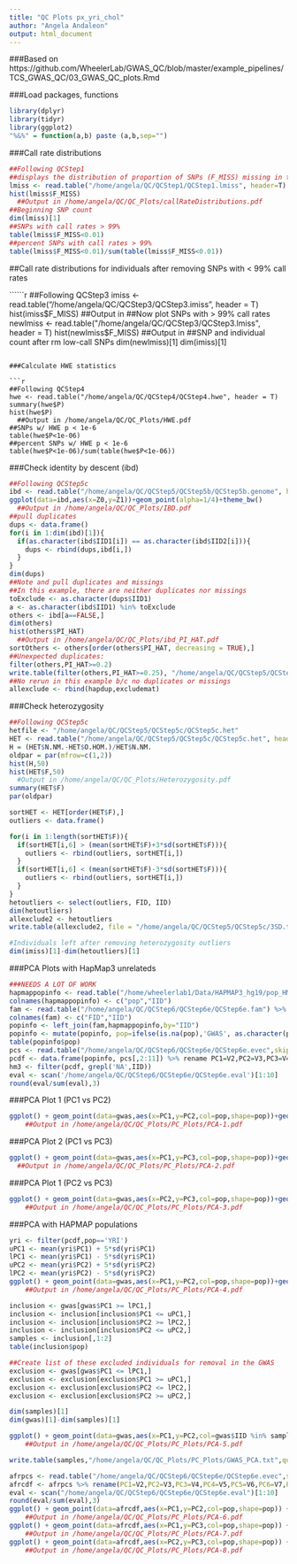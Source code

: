 ---
title: "QC Plots px_yri_chol"
author: "Angela Andaleon"
output: html_document
---
###Based on https://github.com/WheelerLab/GWAS_QC/blob/master/example_pipelines/TCS_GWAS_QC/03_GWAS_QC_plots.Rmd

###Load packages, functions
```{r load, message=FALSE}
library(dplyr)
library(tidyr)
library(ggplot2)
"%&%" = function(a,b) paste (a,b,sep="")
```

###Call rate distributions

```{r callrate, eval = TRUE}
##Following QCStep1
##displays the distribution of proportion of SNPs (F_MISS) missing in the sample
lmiss <- read.table("/home/angela/QC/QCStep1/QCStep1.lmiss", header=T)
hist(lmiss$F_MISS)
  ##Output in /home/angela/QC/QC_Plots/callRateDistributions.pdf
##Beginning SNP count
dim(lmiss)[1]
##SNPs with call rates > 99%
table(lmiss$F_MISS<0.01)
##percent SNPs with call rates > 99%
table(lmiss$F_MISS<0.01)/sum(table(lmiss$F_MISS<0.01))
```

##Call rate distributions for individuals after removing SNPs with < 99% call rates

``````{r callrate, eval = TRUE}
##Following QCStep3
imiss <- read.table("/home/angela/QC/QCStep3/QCStep3.imiss", header = T)
hist(imiss$F_MISS)
  ##Output in 
##Now plot SNPs with > 99% call rates
newlmiss <- read.table("/home/angela/QC/QCStep3/QCStep3.lmiss", header = T)
hist(newlmiss$F_MISS)
  ##Output in
##SNP and individual count after rm low-call SNPs
dim(newlmiss)[1]
dim(imiss)[1]

```

###Calculate HWE statistics

```{r hwe}
##Following QCStep4
hwe <- read.table("/home/angela/QC/QCStep4/QCStep4.hwe", header = T)
summary(hwe$P)
hist(hwe$P)
  ##Output in /home/angela/QC/QC_Plots/HWE.pdf
##SNPs w/ HWE p < 1e-6
table(hwe$P<1e-06)
##percent SNPs w/ HWE p < 1e-6
table(hwe$P<1e-06)/sum(table(hwe$P<1e-06))
```

###Check identity by descent (ibd)

```{r ibd}
##Following QCStep5c
ibd <- read.table("/home/angela/QC/QCStep5/QCStep5b/QCStep5b.genome", header = T)
ggplot(data=ibd,aes(x=Z0,y=Z1))+geom_point(alpha=1/4)+theme_bw()
  ##Output in /home/angela/QC/QC_Plots/IBD.pdf
##pull duplicates
dups <- data.frame()
for(i in 1:dim(ibd)[1]){
  if(as.character(ibd$IID1[i]) == as.character(ibd$IID2[i])){
    dups <- rbind(dups,ibd[i,])
  }
}
dim(dups)
##Note and pull duplicates and missings
##In this example, there are neither duplicates nor missings
toExclude <- as.character(dups$IID1)
a <- as.character(ibd$IID1) %in% toExclude
others <- ibd[a==FALSE,]
dim(others)
hist(others$PI_HAT)
  ##Output in /home/angela/QC/QC_Plots/ibd_PI_HAT.pdf
sortOthers <- others[order(others$PI_HAT, decreasing = TRUE),]
##Unexpected duplicates:
filter(others,PI_HAT>=0.2)
write.table(filter(others,PI_HAT>=0.25), "/home/angela/QC/QCStep5/QCStep5b/related.to.remove.txt", quote = FALSE, row.names = FALSE)
##No rerun in this example b/c no duplicates or missings
allexclude <- rbind(hapdup,excludemat)
```

###Check heterozygosity

```{r het, eval = TRUE}
##Following QCStep5c
hetfile <- "/home/angela/QC/QCStep5/QCStep5c/QCStep5c.het"
HET <- read.table("/home/angela/QC/QCStep5/QCStep5c/QCStep5c.het", header = T, as.is = T)
H = (HET$N.NM.-HET$O.HOM.)/HET$N.NM.
oldpar = par(mfrow=c(1,2))
hist(H,50)
hist(HET$F,50)
  #Output in /home/angela/QC/QC_Plots/Heterozygosity.pdf
summary(HET$F)
par(oldpar)

sortHET <- HET[order(HET$F),]
outliers <- data.frame()

for(i in 1:length(sortHET$F)){
  if(sortHET[i,6] > (mean(sortHET$F)+3*sd(sortHET$F))){
    outliers <- rbind(outliers, sortHET[i,])
  }
  if(sortHET[i,6] < (mean(sortHET$F)-3*sd(sortHET$F))){
    outliers <- rbind(outliers, sortHET[i,])
  }
}
hetoutliers <- select(outliers, FID, IID)
dim(hetoutliers)
allexclude2 <- hetoutliers
write.table(allexclude2, file = "/home/angela/QC/QCStep5/QCStep5c/3SD.txt", quote = F, col.names = F, row.names = F)

#Individuals left after removing heterozygosity outliers
dim(imiss)[1]-dim(hetoutliers)[1]
```

###PCA Plots with HapMap3 unrelateds

```{r pca} 
###NEEDS A LOT OF WORK
hapmappopinfo <- read.table("/home/wheelerlab1/Data/HAPMAP3_hg19/pop_HM3_hg19_forPCA.txt") %>% select (V1,V3)
colnames(hapmappopinfo) <- c("pop","IID")
fam <- read.table("/home/angela/QC/QCStep6/QCStep6e/QCStep6e.fam") %>% select (V1,V2)
colnames(fam) <- c("FID","IID")
popinfo <- left_join(fam,hapmappopinfo,by="IID")
popinfo <- mutate(popinfo, pop=ifelse(is.na(pop),'GWAS', as.character(pop)))
table(popinfo$pop)
pcs <- read.table("/home/angela/QC/QCStep6/QCStep6e/QCStep6e.evec",skip=1)
pcdf <- data.frame(popinfo, pcs[,2:11]) %>% rename PC1=V2,PC2=V3,PC3=V4,PC4=V5,PC5=V6,PC6=V7,PC7=V8,PC8=V9,PC9=V10,PC10=V11)
hm3 <- filter(pcdf, grepl('NA',IID))
eval <- scan('/home/angela/QC/QCStep6/QCStep6e/QCStep6e.eval')[1:10]
round(eval/sum(eval),3)
```

###PCA Plot 1 (PC1 vs PC2)

```{r PCA Plot1}
ggplot() + geom_point(data=gwas,aes(x=PC1,y=PC2,col=pop,shape=pop))+geom_point(data=hm3,aes(x=PC1,y=PC2,col=pop,shape=pop))+ theme_bw() + scale_colour_brewer(palette="Set1")
	##Output in /home/angela/QC/QC_Plots/PC_Plots/PCA-1.pdf
```

###PCA Plot 2 (PC1 vs PC3)

```{r PCA Plot1}
ggplot() + geom_point(data=gwas,aes(x=PC1,y=PC3,col=pop,shape=pop))+geom_point(data=hm3,aes(x=PC1,y=PC3,col=pop,shape=pop))+ theme_bw() + scale_colour_brewer(palette="Set1")
  ##Output in /home/angela/QC/QC_Plots/PC_Plots/PCA-2.pdf
```

###PCA Plot 1 (PC2 vs PC3)

```{r PCA Plot1}
ggplot() + geom_point(data=gwas,aes(x=PC2,y=PC3,col=pop,shape=pop))+geom_point(data=hm3,aes(x=PC2,y=PC3,col=pop,shape=pop))+ theme_bw() + scale_colour_brewer(palette="Set1")
	##Output in /home/angela/QC/QC_Plots/PC_Plots/PCA-3.pdf
```

###PCA with HAPMAP populations

```{r PCA with HAPMAP}
yri <- filter(pcdf,pop=='YRI')
uPC1 <- mean(yri$PC1) + 5*sd(yri$PC1)
lPC1 <- mean(yri$PC1) - 5*sd(yri$PC1)
uPC2 <- mean(yri$PC2) + 5*sd(yri$PC2)
lPC2 <- mean(yri$PC2) - 5*sd(yri$PC2)
ggplot() + geom_point(data=gwas,aes(x=PC1,y=PC2,col=pop,shape=pop))+geom_point(data=hm3,aes(x=PC1,y=PC2,col=pop,shape=pop))+ theme_bw() +geom_vline(xintercept=c(uPC1,lPC1)) +geom_hline(yintercept=c(uPC2,lPC2))
	##Output in /home/angela/QC/QC_Plots/PC_Plots/PCA-4.pdf

inclusion <- gwas[gwas$PC1 >= lPC1,]
inclusion <- inclusion[inclusion$PC1 <= uPC1,]
inclusion <- inclusion[inclusion$PC2 >= lPC2,]
inclusion <- inclusion[inclusion$PC2 <= uPC2,]
samples <- inclusion[,1:2]
table(inclusion$pop)

##Create list of these excluded individuals for removal in the GWAS
exclusion <- gwas[gwas$PC1 <= lPC1,]
exclusion <- exclusion[exclusion$PC1 >= uPC1,]
exclusion <- exclusion[exclusion$PC2 <= lPC2,]
exclusion <- exclusion[exclusion$PC2 >= uPC2,]

dim(samples)[1]
dim(gwas)[1]-dim(samples)[1]

ggplot() + geom_point(data=gwas,aes(x=PC1,y=PC2,col=gwas$IID %in% samples$IID,shape=gwas$IID %in% samples$IID))+geom_point(data=hm3,aes(x=PC1,y=PC2,col=pop,shape=pop))+ theme_bw()
	##Output in /home/angela/QC/QC_Plots/PC_Plots/PCA-5.pdf

write.table(samples,"/home/angela/QC/QC_Plots/PC_Plots/GWAS_PCA.txt",quote=F,row.names=F,col.names=F)

afrpcs <- read.table("/home/angela/QC/QCStep6/QCStep6e/QCStep6e.evec",skip=1)
afrcdf <- afrpcs %>% rename(PC1=V2,PC2=V3,PC3=V4,PC4=V5,PC5=V6,PC6=V7,PC7=V8,PC8=V9,PC9=V10,PC10=V11) %>% mutate(pop=ifelse(grepl("TC",V1),"GWAS","GWAS"))
eval <- scan("/home/angela/QC/QCStep6/QCStep6e/QCStep6e.eval")[1:10]
round(eval/sum(eval),3)
ggplot() + geom_point(data=afrcdf,aes(x=PC1,y=PC2,col=pop,shape=pop)) + theme_bw()
	##Output in /home/angela/QC/QC_Plots/PC_Plots/PCA-6.pdf
ggplot() + geom_point(data=afrcdf,aes(x=PC1,y=PC3,col=pop,shape=pop)) + theme_bw()
	##Output in /home/angela/QC/QC_Plots/PC_Plots/PCA-7.pdf
ggplot() + geom_point(data=afrcdf,aes(x=PC2,y=PC3,col=pop,shape=pop)) + theme_bw()
	##Output in /home/angela/QC/QC_Plots/PC_Plots/PCA-8.pdf
```
